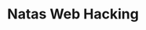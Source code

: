 ---
credit:
- Nicholas Husin
featured: false
slides: natas_web_hacking.pdf
tags:
- web
- sqli
- rce
time_start: 2019-02-28T18:00:00.000000Z
title: Natas Web Hacking
week_number: 6
---